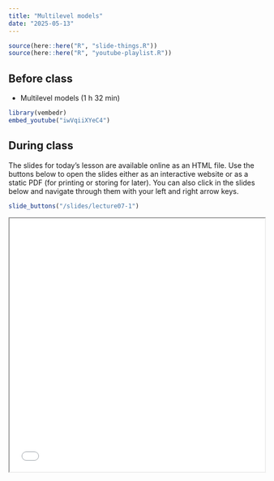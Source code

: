 ```yaml
---
title: "Multilevel models"
date: "2025-05-13"
---
```

```r
source(here::here("R", "slide-things.R"))
source(here::here("R", "youtube-playlist.R"))
```

## Before class

- <i class="fab fa-youtube"></i> Multilevel models (1 h 32 min)

```r
library(vembedr)
embed_youtube("iwVqiiXYeC4")
```


## During class

The slides for today's lesson are available online as an HTML file. Use the buttons below to open the slides either as an interactive website or as a static PDF (for printing or storing for later). You can also click in the slides below and navigate through them with your left and right arrow keys.

```r
slide_buttons("/slides/lecture07-1")
```
<iframe src="/slides/lecture07-1.html" width="100%" height="500px"></iframe> 
